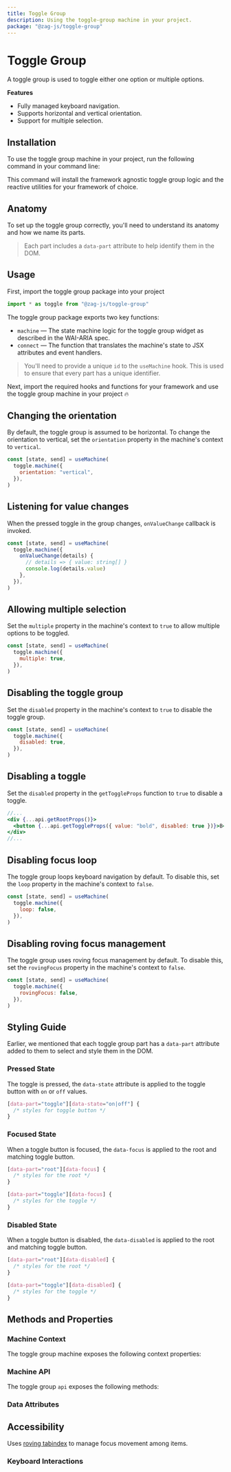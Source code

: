 ```yaml
---
title: Toggle Group
description: Using the toggle-group machine in your project.
package: "@zag-js/toggle-group"
---
```


# Toggle Group

A toggle group is used to toggle either one option or multiple options.

<Resources pkg="@zag-js/toggle-group" />

<Showcase id="ToggleGroup" />

**Features**

- Fully managed keyboard navigation.
- Supports horizontal and vertical orientation.
- Support for multiple selection.

## Installation

To use the toggle group machine in your project, run the following command in
your command line:

<CodeSnippet id="toggle-group/installation.mdx" />

This command will install the framework agnostic toggle group logic and the
reactive utilities for your framework of choice.

## Anatomy

To set up the toggle group correctly, you'll need to understand its anatomy and
how we name its parts.

> Each part includes a `data-part` attribute to help identify them in the DOM.

<Anatomy id="toggle-group" />

## Usage

First, import the toggle group package into your project

```jsx
import * as toggle from "@zag-js/toggle-group"
```

The toggle group package exports two key functions:

- `machine` — The state machine logic for the toggle group widget as described
  in the WAI-ARIA spec.
- `connect` — The function that translates the machine's state to JSX attributes
  and event handlers.

> You'll need to provide a unique `id` to the `useMachine` hook. This is used to
> ensure that every part has a unique identifier.

Next, import the required hooks and functions for your framework and use the
toggle group machine in your project 🔥

<CodeSnippet id="toggle-group/usage.mdx" />

## Changing the orientation

By default, the toggle group is assumed to be horizontal. To change the
orientation to vertical, set the `orientation` property in the machine's context
to `vertical`.

```jsx {3}
const [state, send] = useMachine(
  toggle.machine({
    orientation: "vertical",
  }),
)
```

## Listening for value changes

When the pressed toggle in the group changes, `onValueChange` callback is
invoked.

```jsx {3-5}
const [state, send] = useMachine(
  toggle.machine({
    onValueChange(details) {
      // details => { value: string[] }
      console.log(details.value)
    },
  }),
)
```

## Allowing multiple selection

Set the `multiple` property in the machine's context to `true` to allow multiple
options to be toggled.

```jsx {3}
const [state, send] = useMachine(
  toggle.machine({
    multiple: true,
  }),
)
```

## Disabling the toggle group

Set the `disabled` property in the machine's context to `true` to disable the
toggle group.

```jsx {3}
const [state, send] = useMachine(
  toggle.machine({
    disabled: true,
  }),
)
```

## Disabling a toggle

Set the `disabled` property in the `getToggleProps` function to `true` to
disable a toggle.

```jsx
//...
<div {...api.getRootProps()}>
  <button {...api.getToggleProps({ value: "bold", disabled: true })}>B</button>
</div>
//...
```

## Disabling focus loop

The toggle group loops keyboard navigation by default. To disable this, set the
`loop` property in the machine's context to `false`.

```jsx {3}
const [state, send] = useMachine(
  toggle.machine({
    loop: false,
  }),
)
```

## Disabling roving focus management

The toggle group uses roving focus management by default. To disable this, set
the `rovingFocus` property in the machine's context to `false`.

```jsx {3}
const [state, send] = useMachine(
  toggle.machine({
    rovingFocus: false,
  }),
)
```

## Styling Guide

Earlier, we mentioned that each toggle group part has a `data-part` attribute
added to them to select and style them in the DOM.

### Pressed State

The toggle is pressed, the `data-state` attribute is applied to the toggle
button with `on` or `off` values.

```css
[data-part="toggle"][data-state="on|off"] {
  /* styles for toggle button */
}
```

### Focused State

When a toggle button is focused, the `data-focus` is applied to the root and
matching toggle button.

```css
[data-part="root"][data-focus] {
  /* styles for the root */
}

[data-part="toggle"][data-focus] {
  /* styles for the toggle */
}
```

### Disabled State

When a toggle button is disabled, the `data-disabled` is applied to the root and
matching toggle button.

```css
[data-part="root"][data-disabled] {
  /* styles for the root */
}

[data-part="toggle"][data-disabled] {
  /* styles for the toggle */
}
```

## Methods and Properties

### Machine Context

The toggle group machine exposes the following context properties:

<ContextTable name="toggle-group" />

### Machine API

The toggle group `api` exposes the following methods:

<ApiTable name="toggle-group" />

### Data Attributes

<DataAttrTable name="toggle-group" />

## Accessibility

Uses
[roving tabindex](https://www.w3.org/TR/wai-aria-practices-1.2/examples/radio/radio.html)
to manage focus movement among items.

### Keyboard Interactions

<KeyboardTable name="toggle-group" />
